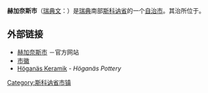 {{Infobox Kommun|
fullname=Höganäs kommun|
coatofarms=[[File:Höganäs_vapen.svg|100px]]|
county=[[斯科讷省|斯科讷省]]|
province=[[斯科讷|斯科讷]]|
capital={{link-en|赫加奈斯|Höganäs}}|
map=[[File:Höganäs_Municipality_in_Scania_County.png|200px]]|
arearank=第267名|
area=144.53|
arealand=144.29|
populationrank=第103名|
population=23,857|
densityrank=第31名|
populationdensity=165.3|
website=http://www.hoganas.se/|
footnotes=面积与人口统计数据来自[[瑞典统计局|瑞典统计局]]，截至2006年12月31日}}

'''赫加奈斯市'''（[[瑞典文|瑞典文]]：{{lang|sv|''Höganäs kommun''}}）是[[瑞典|瑞典]]南部[[斯科讷省|斯科讷省]]的一个[[瑞典自治市|自治市]]。其治所位于{{link-en|赫加奈斯|Höganäs}}。

== 外部链接 ==
* [http://www.hoganas.se/ 赫加奈斯市] {{Wayback|url=http://www.hoganas.se/ |date=20200804073819 }}－官方网站
* [http://www.ngw.nl/int/zwe/h/hoganas.htm 市徽] {{Wayback|url=http://www.ngw.nl/int/zwe/h/hoganas.htm |date=20160303194410 }}
* [http://www.hoganaskeramik.se/ Höganäs Keramik] {{Wayback|url=http://www.hoganaskeramik.se/ |date=20070929100622 }} - ''Höganäs Pottery''

{{Skåne County}}
{{Localities in Höganäs Municipality}}

{{DEFAULTSORT:Hoganas Municipality}}

[[Category:斯科讷省市镇|Category:斯科讷省市镇]]